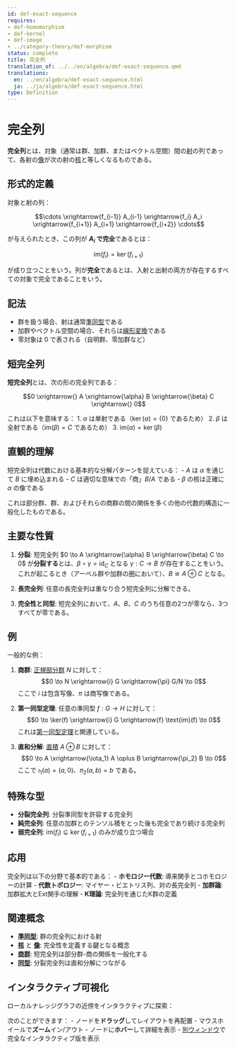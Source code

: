 ```yaml
---
id: def-exact-sequence
requires:
- def-homomorphism
- def-kernel
- def-image
- ../category-theory/def-morphism
status: complete
title: 完全列
translation_of: ../../en/algebra/def-exact-sequence.qmd
translations:
  en: ../en/algebra/def-exact-sequence.html
  ja: ../ja/algebra/def-exact-sequence.html
type: Definition
---
```


# 完全列 {#def-exact-sequence}

**完全列**とは、対象（通常は群、加群、またはベクトル空間）間の[射](../category-theory/def-morphism.qmd)の列であって、各射の[像](def-image.qmd)が次の射の[核](def-kernel.qmd)と等しくなるものである。

## 形式的定義

対象と射の列：

$$\cdots \xrightarrow{f_{i-1}} A_{i-1} \xrightarrow{f_i} A_i \xrightarrow{f_{i+1}} A_{i+1} \xrightarrow{f_{i+2}} \cdots$$

が与えられたとき、この列が **$A_i$ で完全**であるとは：

$$\text{im}(f_i) = \ker(f_{i+1})$$

が成り立つことをいう。列が**完全**であるとは、入射と出射の両方が存在するすべての対象で完全であることをいう。

## 記法

- 群を扱う場合、射は通常[準同型](def-homomorphism.qmd)である
- 加群やベクトル空間の場合、それらは[線形変換](def-linear-transformation.qmd)である
- 零対象は $0$ で表される（自明群、零加群など）

## 短完全列

**短完全列**とは、次の形の完全列である：

$$0 \xrightarrow{} A \xrightarrow{\alpha} B \xrightarrow{\beta} C \xrightarrow{} 0$$

これは以下を意味する：
1. $\alpha$ は単射である（$\ker(\alpha) = \{0\}$ であるため）
2. $\beta$ は全射である（$\text{im}(\beta) = C$ であるため）
3. $\text{im}(\alpha) = \ker(\beta)$

## 直観的理解

短完全列は代数における基本的な分解パターンを捉えている：
- $A$ は $\alpha$ を通じて $B$ に埋め込まれる
- $C$ は適切な意味での「商」$B/A$ である
- $\beta$ の核は正確に $\alpha$ の像である

これは部分群、群、およびそれらの商群の間の関係を多くの他の代数的構造に一般化したものである。

## 主要な性質

1. **分裂**: 短完全列 $0 \to A \xrightarrow{\alpha} B \xrightarrow{\beta} C \to 0$ が**分裂する**とは、$\beta \circ \gamma = \text{id}_C$ となる $\gamma: C \to B$ が存在することをいう。これが起こるとき（アーベル群や加群の圏において）、$B \cong A \oplus C$ となる。

2. **長完全列**: 任意の長完全列は重なり合う短完全列に分解できる。

3. **完全性と同型**: 短完全列において、$A$、$B$、$C$ のうち任意の2つが零なら、3つすべてが零である。

## 例

一般的な例：

1. **商群**: [正規部分群](def-normal-subgroup.qmd) $N$ に対して：
   $$0 \to N \xrightarrow{i} G \xrightarrow{\pi} G/N \to 0$$
   ここで $i$ は包含写像、$\pi$ は商写像である。

2. **第一同型定理**: 任意の準同型 $f: G \to H$ に対して：
   $$0 \to \ker(f) \xrightarrow{i} G \xrightarrow{f} \text{im}(f) \to 0$$
   これは[第一同型定理](thm-first-isomorphism.qmd)と関連している。

3. **直和分解**: [直積](def-direct-product.qmd) $A \oplus B$ に対して：
   $$0 \to A \xrightarrow{\iota_1} A \oplus B \xrightarrow{\pi_2} B \to 0$$
   ここで $\iota_1(a) = (a,0)$、$\pi_2(a,b) = b$ である。

## 特殊な型

- **分裂完全列**: 分裂準同型を許容する完全列
- **純完全列**: 任意の加群とのテンソル積をとった後も完全であり続ける完全列
- **弱完全列**: $\text{im}(f_i) \subseteq \ker(f_{i+1})$ のみが成り立つ場合

## 応用

完全列は以下の分野で基本的である：
- **ホモロジー代数**: 導来関手とコホモロジーの計算
- **代数トポロジー**: マイヤー・ビエトリス列、対の長完全列
- **加群論**: 加群拡大とExt関手の理解
- **K理論**: 完全列を通じたK群の定義

## 関連概念

- **[準同型](def-homomorphism.qmd)**: 群の完全列における射
- **[核](def-kernel.qmd)** と **[像](def-image.qmd)**: 完全性を定義する鍵となる概念
- **[商群](def-quotient-group.qmd)**: 短完全列は部分群-商の関係を一般化する
- **[同型](def-isomorphism.qmd)**: 分裂完全列は直和分解につながる

## インタラクティブ可視化

ローカルナレッジグラフの近傍をインタラクティブに探索：

::: {.graph-viz data-id="def-exact-sequence" data-width="700" data-height="500"}
:::

次のことができます：
- ノードを**ドラッグ**してレイアウトを再配置
- マウスホイールで**ズーム**イン/アウト
- ノードに**ホバー**して詳細を表示
- [別ウィンドウ](../../output/interactive/ja/def-exact-sequence.html){target="_blank"}で完全なインタラクティブ版を表示
